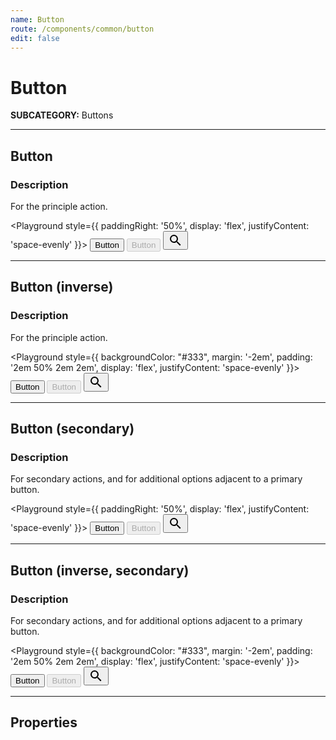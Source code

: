```yaml
---
name: Button
route: /components/common/button
edit: false
---
```



# Button
**SUBCATEGORY:** Buttons

<hr />

## Button
### Description
For the principle action.

<Playground style={{ paddingRight: '50%',  display: 'flex', justifyContent: 'space-evenly' }}>
    <Button>Button</Button>
    <Button disabled>Button</Button>
    <Button icon>
        <svg xmlns='http://www.w3.org/2000/svg' width='24' height='24'>
           <path
             d='M15.5 14h-.79l-.28-.27A6.471 6.471 0 0016 9.5 6.5 6.5 0 109.5 16c1.61 0 3.09-.59 4.23-1.57l.27.28v.79l5 4.99L20.49 19l-4.99-5zm-6 0C7.01 14 5 11.99 5 9.5S7.01 5 9.5 5 14 7.01 14 9.5 11.99 14 9.5 14z' />
         </svg>
    </Button>
</Playground>

<hr />

## Button (inverse)
### Description
For the principle action.

<Playground style={{ backgroundColor: "#333", margin: '-2em', padding: '2em 50% 2em 2em', display: 'flex', justifyContent: 'space-evenly' }}>
  <Button inverse>Button</Button>
  <Button inverse disabled>Button</Button>
  <Button inverse icon>
      <svg xmlns='http://www.w3.org/2000/svg' width='24' height='24'>
         <path
           d='M15.5 14h-.79l-.28-.27A6.471 6.471 0 0016 9.5 6.5 6.5 0 109.5 16c1.61 0 3.09-.59 4.23-1.57l.27.28v.79l5 4.99L20.49 19l-4.99-5zm-6 0C7.01 14 5 11.99 5 9.5S7.01 5 9.5 5 14 7.01 14 9.5 11.99 14 9.5 14z' />
       </svg>
  </Button>
</Playground>

<hr />

## Button (secondary)
### Description
For secondary actions, and for additional options adjacent to a primary button.

<Playground style={{ paddingRight: '50%',  display: 'flex', justifyContent: 'space-evenly' }}>
  <Button secondary>Button</Button>
  <Button secondary disabled>Button</Button>
  <Button secondary icon>
      <svg xmlns='http://www.w3.org/2000/svg' width='24' height='24'>
         <path
           d='M15.5 14h-.79l-.28-.27A6.471 6.471 0 0016 9.5 6.5 6.5 0 109.5 16c1.61 0 3.09-.59 4.23-1.57l.27.28v.79l5 4.99L20.49 19l-4.99-5zm-6 0C7.01 14 5 11.99 5 9.5S7.01 5 9.5 5 14 7.01 14 9.5 11.99 14 9.5 14z' />
       </svg>
  </Button>
</Playground>

<hr />

## Button (inverse, secondary)
### Description
For secondary actions, and for additional options adjacent to a primary button.

<Playground style={{ backgroundColor: "#333", margin: '-2em', padding: '2em 50% 2em 2em', display: 'flex', justifyContent: 'space-evenly' }}>
  <Button inverse secondary>Button</Button>
  <Button inverse secondary disabled>Button</Button>
  <Button inverse secondary icon>
      <svg xmlns='http://www.w3.org/2000/svg' width='24' height='24'>
         <path
           d='M15.5 14h-.79l-.28-.27A6.471 6.471 0 0016 9.5 6.5 6.5 0 109.5 16c1.61 0 3.09-.59 4.23-1.57l.27.28v.79l5 4.99L20.49 19l-4.99-5zm-6 0C7.01 14 5 11.99 5 9.5S7.01 5 9.5 5 14 7.01 14 9.5 11.99 14 9.5 14z' />
       </svg>
  </Button>
</Playground>

<hr />

## Properties
<Props of={Button} />
